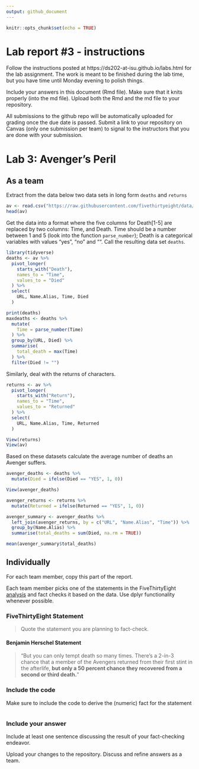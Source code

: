 ```yaml
---
output: github_document
---
```


<!-- README.md is generated from README.Rmd. Please edit the README.Rmd file -->


```r

knitr::opts_chunk$set(echo = TRUE)

```

# Lab report #3 - instructions

Follow the instructions posted at https://ds202-at-isu.github.io/labs.html for the lab assignment. The work is meant to be finished during the lab time, but you have time until Monday evening to polish things.

Include your answers in this document (Rmd file). Make sure that it knits properly (into the md file). Upload both the Rmd and the md file to your repository.  

All submissions to the github repo will be automatically uploaded for grading once the due date is passed.
Submit a link to your repository on Canvas (only one submission per team) to signal to the instructors that you are done with your submission.

# Lab 3: Avenger's Peril

## As a team

Extract from the data below two data sets in long form `deaths` and `returns`

```r

av <- read.csv("https://raw.githubusercontent.com/fivethirtyeight/data/master/avengers/avengers.csv", stringsAsFactors = FALSE)
head(av)

```

Get the data into a format where the five columns for Death[1-5] are replaced by two columns: Time, and Death. Time should be a number between 1 and 5 (look into the function `parse_number`); Death is a categorical variables with values "yes", "no" and "". Call the resulting data set `deaths`. 

```r

library(tidyverse)
deaths <- av %>% 
  pivot_longer(
    starts_with("Death"),
    names_to = "Time",
    values_to = "Died"
  ) %>% 
  select(
    URL, Name.Alias, Time, Died
  )

print(deaths)
maxdeaths <- deaths %>% 
  mutate(
    Time = parse_number(Time)
  ) %>% 
  group_by(URL, Died) %>% 
  summarise(
    total_death = max(Time)
  ) %>% 
  filter(Died != "")

```


Similarly, deal with the returns of characters.

```r

returns <- av %>% 
  pivot_longer(
    starts_with("Return"),
    names_to = "Time",
    values_to = "Returned"
  ) %>% 
  select(
    URL, Name.Alias, Time, Returned
  )

View(returns)
View(av)

```


Based on these datasets calculate the average number of deaths an Avenger suffers. 

```r

avenger_deaths <- deaths %>%
  mutate(Died = ifelse(Died == "YES", 1, 0))

View(avenger_deaths)

avenger_returns <- returns %>%
  mutate(Returned = ifelse(Returned == "YES", 1, 0))

avenger_summary <- avenger_deaths %>%
  left_join(avenger_returns, by = c("URL", "Name.Alias", "Time")) %>%
  group_by(Name.Alias) %>%
  summarise(total_deaths = sum(Died, na.rm = TRUE))

mean(avenger_summary$total_deaths)

```


## Individually

For each team member, copy this part of the report. 

Each team member picks one of the statements in the FiveThirtyEight [analysis](https://fivethirtyeight.com/features/avengers-death-comics-age-of-ultron/) and fact checks it based on the data. Use dplyr functionality whenever possible.

### FiveThirtyEight Statement

> Quote the statement you are planning to fact-check.

#### Benjamin Herschel Statement
> "But you can only tempt death so many times. There’s a 2-in-3 chance that a member of the Avengers returned from their first stint in the afterlife, **but only a 50 percent chance they recovered from a second or third death.**"

### Include the code

Make sure to include the code to derive the (numeric) fact for the statement

```r



```

### Include your answer

Include at least one sentence discussing the result of your fact-checking endeavor.

Upload your changes to the repository. Discuss and refine answers as a team.
